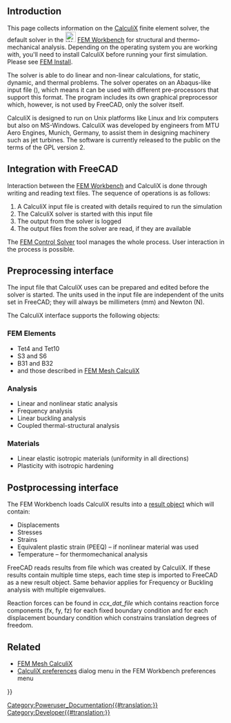 <languages/>
{{TOCright}}

== Introduction ==

This page collects information on the [http://www.calculix.de/ CalculiX] finite element solver, the default solver in the [[Image:Workbench_FEM.svg|24px]] [[FEM_Workbench|FEM Workbench]] for structural and thermo-mechanical analysis. Depending on the operating system you are working with, you'll need to install CalculiX before running your first simulation. Please see [[FEM_Install|FEM Install]].

The solver is able to do linear and non-linear calculations, for static, dynamic, and thermal problems. The solver operates on an Abaqus-like input file ({{incode|.inp}}), which means it can be used with different pre-processors that support this format. The program includes its own graphical preprocessor which, however, is not used by FreeCAD, only the solver itself.

CalculiX is designed to run on Unix platforms like Linux and Irix computers but also on MS-Windows. CalculiX was developed by engineers from MTU Aero Engines, Munich, Germany, to assist them in designing machinery such as jet turbines. The software is currently released to the public on the terms of the GPL version 2.

== Integration with FreeCAD ==

Interaction between the [[FEM_Workbench|FEM Workbench]] and CalculiX is done through writing and reading text files. The sequence of operations is as follows:

# A CalculiX input file is created with details required to run the simulation
# The CalculiX solver is started with this input file
# The output from the solver is logged
# The output files from the solver are read, if they are available

The [[FEM_SolverControl|FEM Control Solver]] tool manages the whole process. User interaction in the process is possible.

== Preprocessing interface ==

The input file that CalculiX uses can be prepared and edited before the solver is started. The units used in the input file are independent of the units set in FreeCAD; they will always be millimeters (mm) and Newton (N).

{{Emphasis|(ToDo: check this. What happens with the mesh if inch is used in FreeCAD? As density was introduced, with this we have kg and s and no longer N?! how about this?!)}}

The CalculiX interface supports the following objects:

=== FEM Elements ===

* Tet4 and Tet10
* S3 and S6 
* B31 and B32
* and those described in [[FEM_Mesh_CalculiX|FEM Mesh CalculiX]]

=== Analysis ===

* Linear and nonlinear static analysis
* Frequency analysis
* Linear buckling analysis
* Coupled thermal-structural analysis

=== Materials ===

* Linear elastic isotropic materials (uniformity in all directions)
* Plasticity with isotropic hardening

== Postprocessing interface ==

The FEM Workbench loads CalculiX results into a [[FEM_ResultShow|result object]] which will contain:
* Displacements
* Stresses
* Strains
* Equivalent plastic strain (PEEQ) – if nonlinear material was used
* Temperature – for thermomechanical analysis
FreeCAD reads results from {{FileName|*.frd}} file which was created by CalculiX. If these results contain multiple time steps, each time step is imported to FreeCAD as a new result object. Same behavior applies for Frequency or Buckling analysis with multiple eigenvalues.

Reaction forces can be found in ''ccx_dat_file'' which contains reaction force components (fx, fy, fz) for each fixed boundary condition and for each displacement boundary condition which constrains translation degrees of freedom.

== Related ==

* [[FEM_Mesh_CalculiX|FEM Mesh CalculiX]]
* [[FEM_Preferences#CalculiX|CalculiX preferences]] dialog menu in the FEM Workbench preferences menu


{{FEM Tools navi{{#translation:}}}}
[[Category:Poweruser_Documentation{{#translation:}}]]
[[Category:Developer{{#translation:}}]]